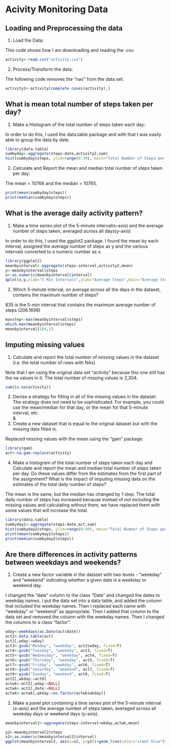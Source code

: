 Acivity Monitoring Data  
========================================================
## Loading and Preprocessing the data  

  1) Load the Data:  

This code shows how I am downloading and reading the .csv.  

```r


activity<-read.csv("activity.csv")
```

2) Process/Transform the data:  

The following code removes the "nas" from the data set.

```r
activity2<-activity[complete.cases(activity),]
```
  
##  What is mean total number of steps taken per day?  

1) Make a Histogram of the total number of steps taken each day:  

In order to do this, I used the data.table package and with that I was easily able to group the data by date.

```r
library(data.table)
sumbyday<-aggregate(steps~date,activity2,sum)
hist(sumbyday$steps, ylim=range(0:30), main="Total Number of Steps per Day", xlab="Steps Per Day")
```

2) Calculate and Report the mean and median total number of steps taken per day:  

The mean = 10766 and the median = 10765.

```r
print(mean(sumbyday$steps))
print(median(sumbyday$steps))
```

##  What is the average daily activity pattern?  

1) Make a time series plot of the 5-minute interval(x-axis) and the average number of steps taken, averaged across all days(y-axis)

In order to do this, I used the ggplot2 package. I found the mean by each interval, assigned the average number of steps as y and the various intervals converted to a numeric number as x.

```r
library(ggplot2)
meanbyinterval<-aggregate(steps~interval,activity2,mean)
y<-meanbyinterval$steps
x<-as.numeric(meanbyinterval$interval)
qplot(x,y,xlab="5 Min Intervals",ylab="Average Steps",main="Average Steps by 5 Min Intervals")
```

2) Which 5-minute interval, on average across all the days in the dataset, contains the maximum number of steps?

835 is the 5-min interval that contains the maximum average number of steps (206.1698)

```r
maxstep<-max(meanbyinterval$steps)
which.max(meanbyinterval$steps)
meanbyinterval[104,1]
```

##  Imputing missing values

1) Calculate and report the total number of missing values in the dataset (i.e. the total number of rows with NAs)

Note that I am using the original data set "activity" because this one still has the na values in it.  The total number of missing values is 2,304.

```r
sum(is.na(activity))
```

2) Devise a strategy for filling in all of the missing values in the dataset. The strategy does not need to be sophisticated. For example, you could use the mean/median for that day, or the mean for that 5-minute interval, etc.  
&  
3) Create a new dataset that is equal to the original dataset but with the missing data filled in.

Replaced missing values with the mean using the "gam" package.

```r
library(gam)
act<-na.gam.replace(activity)
```

4) Make a histogram of the total number of steps taken each day and Calculate and report the mean and median total number of steps taken per day. Do these values differ from the estimates from the first part of the assignment? What is the impact of imputing missing data on the estimates of the total daily number of steps?

The mean is the same, but the median has changed by 1 step.  The total daily number of steps has increased because instead of not including the missing values and calculating without them, we have replaced them with some values that will increase the total.

```r
library(data.table)
sumbyday2<-aggregate(steps~date,act,sum)
hist(sumbyday2$steps, ylim=range(0:40), main="Total Number of Steps per Day", xlab="Steps Per Day")
print(mean(sumbyday2$steps))
print(median(sumbyday2$steps))
```

##  Are there differences in activity patterns between weekdays and weekends?

1) Create a new factor variable in the dataset with two levels - "weekday" and "weekend" indicating whether a given date is a weekday or weekend day.

I changed the "date" column to the class "Date" and changed the dates to weekday names.  I put the data set into a data table, and added the column that included the weekday names. Then I replaced each name with "weekday" or "weekend" as appropriate. Then I added that column to the data set and removed the column with the weekday names.  Then I changed the columns to a class "factor".

```r
wday<-weekdays(as.Date(act$date))
act2<-data.table(act)
act2[,wday:=wday]
act3<-gsub("Monday", "weekday", act2$wday, fixed=T)
act4<-gsub("Tuesday", "weekday", act3, fixed=T)
act5<-gsub("Wednesday", "weekday", act4, fixed=T)
act6<-gsub("Thursday", "weekday", act5, fixed=T)
act7<-gsub("Friday", "weekday", act6, fixed=T)
act8<-gsub("Saturday", "weekend", act7, fixed=T)
act9<-gsub("Sunday", "weekend", act8, fixed=T)
act2[,wkday:=act9]
actwk<-act2[,wday:=NULL]
actwk<-act2[,date:=NULL]
actwk<-actwk[,wkday:=as.factor(actwk$wkday)]
```

2) Make a panel plot containing a time series plot of the 5-minute interval (x-axis) and the average number of steps taken, averaged across all weekday days or weekend days (y-axis).

```r
meanbyinterval2<-aggregate(steps~interval+wkday,actwk,mean)

y2<-meanbyinterval2$steps
x2<-as.numeric(meanbyinterval2$interval)
ggplot(meanbyinterval2, aes(x=x2, y=y2))+geom_line(color="steel blue")+facet_wrap(~wkday, nrow=2, ncol=1)+labs(x="5 Min Intervals", y="Average Steps")+theme_bw()
```